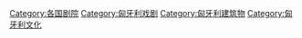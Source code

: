 [[Category:各国剧院|Category:各国剧院]]
[[Category:匈牙利戏剧|Category:匈牙利戏剧]]
[[Category:匈牙利建筑物|Category:匈牙利建筑物]]
[[Category:匈牙利文化|Category:匈牙利文化]]